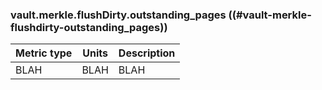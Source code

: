 ### vault.merkle.flushDirty.outstanding_pages ((#vault-merkle-flushdirty-outstanding_pages))

Metric type | Units | Description
----------- | ----- | -----------
BLAH     | BLAH    | BLAH
